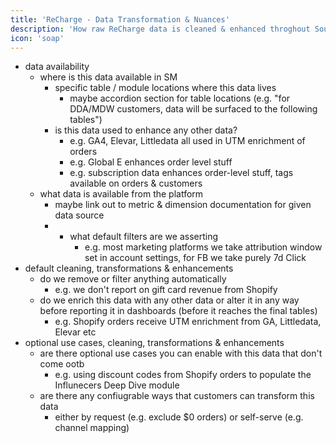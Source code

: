 ```yaml
---
title: 'ReCharge - Data Transformation & Nuances'
description: 'How raw ReCharge data is cleaned & enhanced throghout Source Medium'
icon: 'soap'
---
```


- data availability
    - where is this data available in SM
        - specific table / module locations where this data lives
            - maybe accordion section for table locations (e.g. "for DDA/MDW customers, data will be surfaced to the following tables")
        - is this data used to enhance any other data?
            - e.g. GA4, Elevar, Littledata all used in UTM enrichment of orders
            - e.g. Global E enhances order level stuff
            - e.g. subscription data enhances order-level stuff, tags available on orders & customers
    - what data is available from the platform
        - maybe link out to metric & dimension documentation for given data source
        - + what default filters are we asserting
            - e.g. most marketing platforms we take attribution window set in account settings, for FB we take purely 7d Click
- default cleaning, transformations & enhancements
    - do we remove or filter anything automatically
        - e.g. we don't report on gift card revenue from Shopify
    - do we enrich this data with any other data or alter it in any way before reporting it in dashboards (before it reaches the final tables)
        - e.g. Shopify orders receive UTM enrichment from GA, Littledata, Elevar etc
- optional use cases, cleaning, transformations & enhancements
    - are there optional use cases you can enable with this data that don't come ootb
        - e.g. using discount codes from Shopify orders to populate the Influnecers Deep Dive module
    - are there any confiugrable ways that customers can transform this data
        - either by request (e.g. exclude $0 orders) or self-serve (e.g. channel mapping)